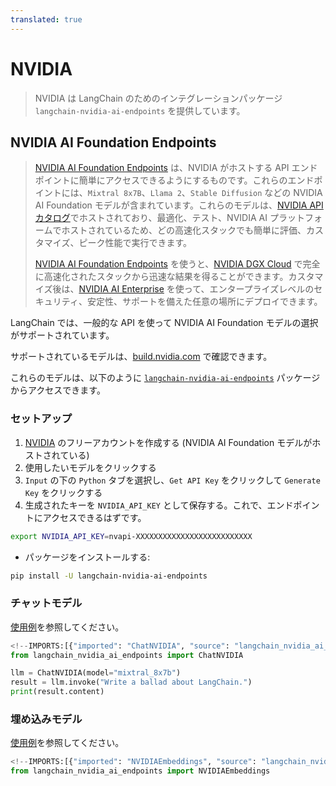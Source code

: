 ```yaml
---
translated: true
---
```


# NVIDIA

>NVIDIA は LangChain のためのインテグレーションパッケージ `langchain-nvidia-ai-endpoints` を提供しています。

## NVIDIA AI Foundation Endpoints

> [NVIDIA AI Foundation Endpoints](https://www.nvidia.com/en-us/ai-data-science/foundation-models/) は、NVIDIA がホストする API エンドポイントに簡単にアクセスできるようにするものです。これらのエンドポイントには、`Mixtral 8x7B`、`Llama 2`、`Stable Diffusion` などの NVIDIA AI Foundation モデルが含まれています。これらのモデルは、[NVIDIA API カタログ](https://build.nvidia.com/)でホストされており、最適化、テスト、NVIDIA AI プラットフォームでホストされているため、どの高速化スタックでも簡単に評価、カスタマイズ、ピーク性能で実行できます。
>
> [NVIDIA AI Foundation Endpoints](https://www.nvidia.com/en-us/ai-data-science/foundation-models/) を使うと、[NVIDIA DGX Cloud](https://www.nvidia.com/en-us/data-center/dgx-cloud/) で完全に高速化されたスタックから迅速な結果を得ることができます。カスタマイズ後は、[NVIDIA AI Enterprise](https://www.nvidia.com/en-us/data-center/products/ai-enterprise/) を使って、エンタープライズレベルのセキュリティ、安定性、サポートを備えた任意の場所にデプロイできます。

LangChain では、一般的な API を使って NVIDIA AI Foundation モデルの選択がサポートされています。

サポートされているモデルは、[build.nvidia.com](https://build.nvidia.com/) で確認できます。

これらのモデルは、以下のように [`langchain-nvidia-ai-endpoints`](https://pypi.org/project/langchain-nvidia-ai-endpoints/) パッケージからアクセスできます。

### セットアップ

1. [NVIDIA](https://build.nvidia.com/) のフリーアカウントを作成する (NVIDIA AI Foundation モデルがホストされている)
2. 使用したいモデルをクリックする
3. `Input` の下の `Python` タブを選択し、`Get API Key` をクリックして `Generate Key` をクリックする
4. 生成されたキーを `NVIDIA_API_KEY` として保存する。これで、エンドポイントにアクセスできるはずです。

```bash
export NVIDIA_API_KEY=nvapi-XXXXXXXXXXXXXXXXXXXXXXXXXX
```

- パッケージをインストールする:

```bash
pip install -U langchain-nvidia-ai-endpoints
```

### チャットモデル

[使用例](/docs/integrations/chat/nvidia_ai_endpoints)を参照してください。

```python
<!--IMPORTS:[{"imported": "ChatNVIDIA", "source": "langchain_nvidia_ai_endpoints", "docs": "https://api.python.langchain.com/en/latest/chat_models/langchain_nvidia_ai_endpoints.chat_models.ChatNVIDIA.html", "title": "NVIDIA"}]-->
from langchain_nvidia_ai_endpoints import ChatNVIDIA

llm = ChatNVIDIA(model="mixtral_8x7b")
result = llm.invoke("Write a ballad about LangChain.")
print(result.content)
```

### 埋め込みモデル

[使用例](/docs/integrations/text_embedding/nvidia_ai_endpoints)を参照してください。

```python
<!--IMPORTS:[{"imported": "NVIDIAEmbeddings", "source": "langchain_nvidia_ai_endpoints", "docs": "https://api.python.langchain.com/en/latest/embeddings/langchain_nvidia_ai_endpoints.embeddings.NVIDIAEmbeddings.html", "title": "NVIDIA"}]-->
from langchain_nvidia_ai_endpoints import NVIDIAEmbeddings
```

